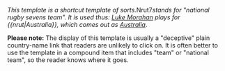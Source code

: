 [[{{{1}}}國家七人制橄欖球隊|{{{1}}}]]<noinclude>

''This template is a shortcut template of sorts. ''Nrut7'' stands for "national rugby sevens team". It is used thus: [[Luke Morahan]] plays for <nowiki>{{nrut|Australia}}</nowiki>, which comes out as [[Australia national rugby sevens team|Australia]]''.

'''Please note:''' The display of this template is usually a "deceptive" plain country-name link that readers are unlikely to click on. It is often better to use the template in a compound item that includes "team" or "national team", so the reader knows where it goes.

[[Category:Rugby sevens templates|{{PAGENAME}}]]</noinclude>